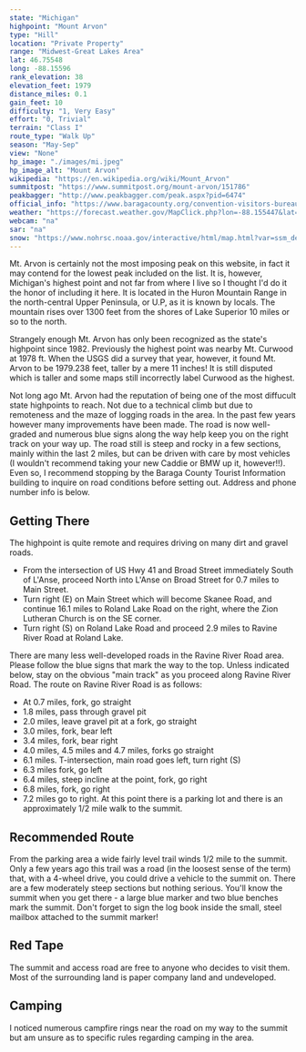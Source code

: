 ```yaml
---
state: "Michigan"
highpoint: "Mount Arvon"
type: "Hill"
location: "Private Property"
range: "Midwest-Great Lakes Area"
lat: 46.75548
long: -88.15596
rank_elevation: 38
elevation_feet: 1979
distance_miles: 0.1
gain_feet: 10
difficulty: "1, Very Easy"
effort: "0, Trivial"
terrain: "Class I"
route_type: "Walk Up"
season: "May-Sep"
view: "None"
hp_image: "./images/mi.jpeg"
hp_image_alt: "Mount Arvon"
wikipedia: "https://en.wikipedia.org/wiki/Mount_Arvon"
summitpost: "https://www.summitpost.org/mount-arvon/151786"
peakbagger: "http://www.peakbagger.com/peak.aspx?pid=6474"
official_info: "https://www.baragacounty.org/convention-visitors-bureau/things-to-do/mt-arvon/"
weather: "https://forecast.weather.gov/MapClick.php?lon=-88.155447&lat=46.755822"
webcam: "na"
sar: "na"
snow: "https://www.nohrsc.noaa.gov/interactive/html/map.html?var=ssm_depth&min_x=-88.2239598120336&min_y=46.6558212280273&max_x=-88.0869380151148&max_y=46.8558212280273&bgvar=dem&shdvar=shading&title=0&width=800&height=450&font=0&lbl=m&palette=0&h_o=0&metric=0&lp=0&no_header=0&snap=1&o7=1&o9=1&o11=1&o13=1"
---
```


Mt. Arvon is certainly not the most imposing peak on this website, in fact it may contend for the lowest peak included on the list. It is, however, Michigan's highest point and not far from where I live so I thought I'd do it the honor of including it here. It is located in the Huron Mountain Range in the north-central Upper Peninsula, or U.P, as it is known by locals. The mountain rises over 1300 feet from the shores of Lake Superior 10 miles or so to the north.

Strangely enough Mt. Arvon has only been recognized as the state's highpoint since 1982. Previously the highest point was nearby Mt. Curwood at 1978 ft. When the USGS did a survey that year, however, it found Mt. Arvon to be 1979.238 feet, taller by a mere 11 inches! It is still disputed which is taller and some maps still incorrectly label Curwood as the highest.

Not long ago Mt. Arvon had the reputation of being one of the most diffucult state highpoints to reach. Not due to a technical climb but due to remoteness and the maze of logging roads in the area. In the past few years however many improvements have been made. The road is now well-graded and numerous blue signs along the way help keep you on the right track on your way up. The road still is steep and rocky in a few sections, mainly within the last 2 miles, but can be driven with care by most vehicles (I wouldn't recommend taking your new Caddie or BMW up it, however!!). Even so, I recommend stopping by the Baraga County Tourist Information building to inquire on road conditions before setting out. Address and phone number info is below.

## Getting There
The highpoint is quite remote and requires driving on many dirt and gravel roads.
- From the intersection of US Hwy 41 and Broad Street immediately South of L'Anse, proceed North into L'Anse on Broad Street for 0.7 miles to Main Street.
- Turn right (E) on Main Street which will become Skanee Road, and continue 16.1 miles to Roland Lake Road on the right, where the Zion Lutheran Church is on the SE corner.
- Turn right (S) on Roland Lake Road and proceed 2.9 miles to Ravine River Road at Roland Lake.

There are many less well-developed roads in the Ravine River Road area. Please follow the blue signs that mark the way to the top. Unless indicated below, stay on the obvious "main track" as you proceed along Ravine River Road. The route on Ravine River Road is as follows:
- At 0.7 miles, fork, go straight
- 1.8 miles, pass through gravel pit
- 2.0 miles, leave gravel pit at a fork, go straight
- 3.0 miles, fork, bear left
- 3.4 miles, fork, bear right
- 4.0 miles, 4.5 miles and 4.7 miles, forks go straight
- 6.1 miles. T-intersection, main road goes left, turn right (S)
- 6.3 miles fork, go left
- 6.4 miles, steep incline at the point, fork, go right
- 6.8 miles, fork, go right
- 7.2 miles go to right. At this point there is a parking lot and there is an approximately 1/2 mile walk to the summit.

## Recommended Route
From the parking area a wide fairly level trail winds 1/2 mile to the summit. Only a few years ago this trail was a road (in the loosest sense of the term) that, with a 4-wheel drive, you could drive a vehicle to the summit on. There are a few moderately steep sections but nothing serious. You'll know the summit when you get there - a large blue marker and two blue benches mark the summit. Don't forget to sign the log book inside the small, steel mailbox attached to the summit marker!

## Red Tape
The summit and access road are free to anyone who decides to visit them. Most of the surrounding land is paper company land and undeveloped.

## Camping
I noticed numerous campfire rings near the road on my way to the summit but am unsure as to specific rules regarding camping in the area.
